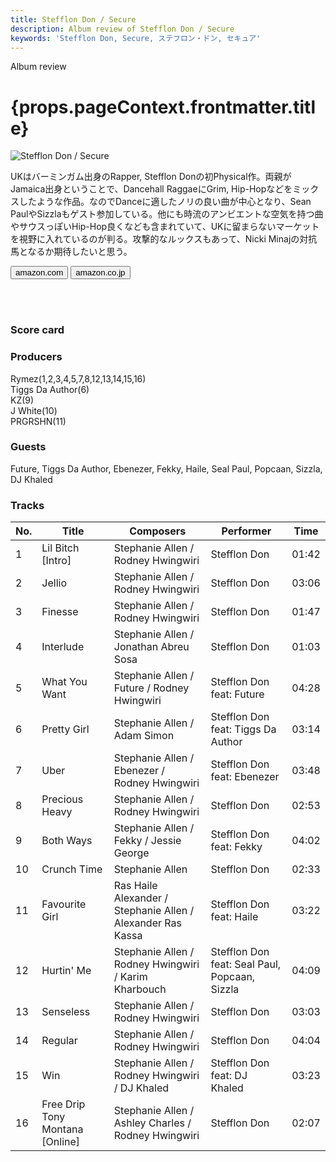 ```yaml
---
title: Stefflon Don / Secure
description: Album review of Stefflon Don / Secure
keywords: 'Stefflon Don, Secure, ステフロン・ドン, セキュア'
---
```




<p className="largeP">Album review</p>
<h1 className="h1--no--margin">{props.pageContext.frontmatter.title}</h1>

<Row  className="image-card-group">
	<Column colMd={"3"} colLg={"4"} noGutterMdLeft="">
       <ImageCard>

![Stefflon Don / Secure](../../images/cd/stefflondon1L.jpg)

</ImageCard>
	</Column>
	<Column colMd={"4"} colLg={"8"} noGutterMdLeft="">
	<p>
	UKはバーミンガム出身のRapper, Stefflon Donの初Physical作。両親がJamaica出身ということで、Dancehall RaggaeにGrim, Hip-Hopなどをミックスしたような作品。なのでDanceに適したノリの良い曲が中心となり、Sean PaulやSizzlaもゲスト参加している。他にも時流のアンビエントな空気を持つ曲やサウスっぽいHip-Hop良くなども含まれていて、UKに留まらないマーケットを視野に入れているのが判る。攻撃的なルックスもあって、Nicki Minajの対抗馬となるか期待したいと思う。
	</p>
	<div>
	  <Button className="button-right-mergin"  href="https://amzn.to/2NMPQSA" kind="primary" size="small" renderIcon={ArrowUpRight24}>
      amazon.com
    </Button>
    <Button className="button-right-mergin"  href="https://amzn.to/3ePvSTh" kind="secondary" size="small" renderIcon={ArrowUpRight24}>
      amazon.co.jp
    </Button>
	</div>
	<a href="https://geo.music.apple.com/jp/album/secure/1421595477?mt=1&app=music&ls=1&at=11lcug" style="display:inline-block;overflow:hidden;background:url(https://linkmaker.itunes.apple.com/ja-jp/lockup.svg?releaseDate=2018-08-17T00:00:00Z&kind=album&bubble=apple_music&style=mono-black) no-repeat;width:180px;height:45px;"></a>
	<a href="https://geo.music.apple.com/jp/album/secure/1421595477?app=itunes&at=11lcug" style="display:inline-block;overflow:hidden;background:url(https://linkmaker.itunes.apple.com/ja-jp/badge-lrg.svg?releaseDate=2018-08-17T00:00:00Z&kind=album&bubble=itunes_music) no-repeat;width:140px;height:45px;"></a>
	</Column>
</Row>
<Row >
	<Column colMd={"4"} colLg={"4"} noGutterMdLeft="">
<div>
    <h3>Score card</h3>
	<SliderJS1 value="2" />
    <SliderJS2 value="2" />
	<SliderJS3 value="1" />
    <SliderJS4 value="8" />
</div>
</Column>
<Column colMd={"8"} colLg={"8"} noGutterMdLeft="">
<div>
<h3>Producers</h3>
<p>
Rymez(1,2,3,4,5,7,8,12,13,14,15,16)
<br/>Tiggs Da Author(6)
<br/>KZ(9)
<br/>J White(10)
<br/>PRGRSHN(11)
</p>
<h3>Guests</h3>
<p>
	Future, Tiggs Da Author, Ebenezer, Fekky, Haile, Seal Paul, Popcaan, Sizzla, DJ Khaled
</p>
</div>
</Column>
</Row>

<h3>Tracks</h3>

| No. |	 Title                          |	 Composers                                                |	 Performer                                    |	 Time |
| --- |	------------------------------- | ----------------------------------------------------------- | --------------------------------------------- | ----- |
| 1	  |	Lil Bitch [Intro]              	| Stephanie Allen / Rodney Hwingwiri                          |	Stefflon Don                                  |	01:42 |
| 2	  |	Jellio                         	| Stephanie Allen / Rodney Hwingwiri                          |	Stefflon Don                                  |	03:06 |
| 3	  |	Finesse                        	| Stephanie Allen / Rodney Hwingwiri                          |	Stefflon Don                                  |	01:47 |
| 4	  |	Interlude                      	| Stephanie Allen / Jonathan Abreu Sosa                       |	Stefflon Don                                  |	01:03 |
| 5	  |	What You Want                  	| Stephanie Allen / Future / Rodney Hwingwiri                 |	Stefflon Don feat: Future                     |	04:28 |
| 6	  |	Pretty Girl                    	| Stephanie Allen / Adam Simon                                |	Stefflon Don feat: Tiggs Da Author            |	03:14 |
| 7	  |	Uber                           	| Stephanie Allen / Ebenezer / Rodney Hwingwiri               |	Stefflon Don feat: Ebenezer                   |	03:48 |
| 8	  |	Precious Heavy                 	| Stephanie Allen / Rodney Hwingwiri                          |	Stefflon Don                                  |	02:53 |
| 9	  |	Both Ways                      	| Stephanie Allen / Fekky / Jessie George                     |	Stefflon Don feat: Fekky                      |	04:02 |
| 10  |	Crunch Time                    	| Stephanie Allen                                             |	Stefflon Don                                  |	02:33 |
| 11  |	Favourite Girl                 	| Ras Haile Alexander / Stephanie Allen / Alexander Ras Kassa |	Stefflon Don feat: Haile                      |	03:22 |
| 12  |	Hurtin' Me                     	| Stephanie Allen / Rodney Hwingwiri / Karim Kharbouch        |	Stefflon Don feat: Seal Paul, Popcaan, Sizzla |	04:09 |
| 13  |	Senseless                      	| Stephanie Allen / Rodney Hwingwiri                          |	Stefflon Don                                  |	03:03 |
| 14  |	Regular                        	| Stephanie Allen / Rodney Hwingwiri                          |	Stefflon Don                                  |	04:04 |
| 15  |	Win                            	| Stephanie Allen / Rodney Hwingwiri / DJ Khaled              |	Stefflon Don feat: DJ Khaled                  |	03:23 |
| 16  |	Free Drip Tony Montana [Online]	| Stephanie Allen / Ashley Charles / Rodney Hwingwiri         |	Stefflon Don                                  |	02:07 |
